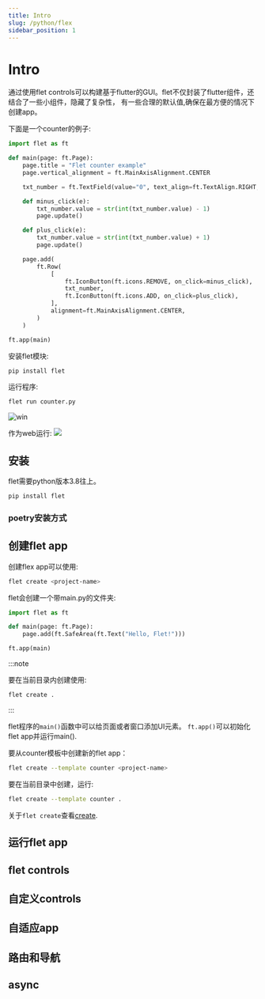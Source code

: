 ```yaml
---
title: Intro
slug: /python/flex
sidebar_position: 1
---
```


# Intro

通过使用flet controls可以构建基于flutter的GUI。flet不仅封装了flutter组件，还结合了一些小组件，隐藏了复杂性，
有一些合理的默认值,确保在最方便的情况下创建app。

下面是一个counter的例子:

```py
import flet as ft

def main(page: ft.Page):
    page.title = "Flet counter example"
    page.vertical_alignment = ft.MainAxisAlignment.CENTER

    txt_number = ft.TextField(value="0", text_align=ft.TextAlign.RIGHT, width=100)

    def minus_click(e):
        txt_number.value = str(int(txt_number.value) - 1)
        page.update()

    def plus_click(e):
        txt_number.value = str(int(txt_number.value) + 1)
        page.update()

    page.add(
        ft.Row(
            [
                ft.IconButton(ft.icons.REMOVE, on_click=minus_click),
                txt_number,
                ft.IconButton(ft.icons.ADD, on_click=plus_click),
            ],
            alignment=ft.MainAxisAlignment.CENTER,
        )
    )

ft.app(main)
```
安装flet模块:
```py
pip install flet
```
运行程序:
```py
flet run counter.py
```
![win](https://flet.dev/img/docs/getting-started/flet-counter-windows.png)

作为web运行:
![](https://flet.dev/img/docs/getting-started/flet-counter-safari.png)

## 安装

flet需要python版本3.8往上。
```sh
pip install flet
```
### poetry安装方式




## 创建flet app

创建flex app可以使用:
```sh
flet create <project-name>
```
flet会创建一个带main.py的文件夹:
```py
import flet as ft

def main(page: ft.Page):
    page.add(ft.SafeArea(ft.Text("Hello, Flet!")))

ft.app(main)
```

:::note

要在当前目录内创建使用:
```sh
flet create .
```
:::

flet程序的`main()`函数中可以给页面或者窗口添加UI元素。
`ft.app()`可以初始化flet app并运行main().

要从counter模板中创建新的flet app：

```sh
flet create --template counter <project-name>
```
要在当前目录中创建，运行:
```sh
flet create --template counter .
```

关于`flet create`查看[create](https://flet.dev/docs/reference/cli/create/).


## 运行flet app

## flet controls


## 自定义controls

## 自适应app

## 路由和导航


## async